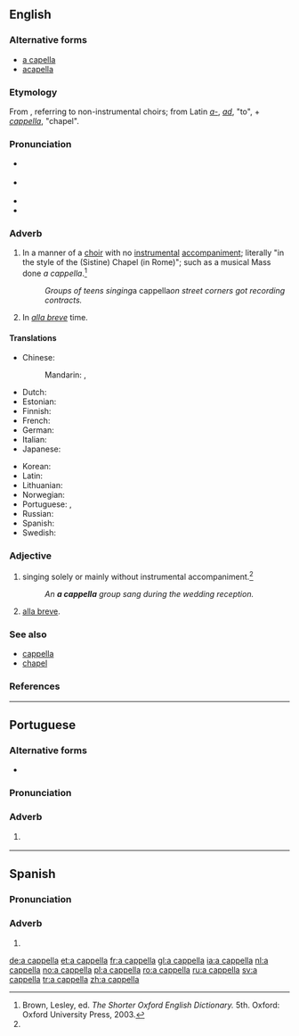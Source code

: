 ==English==
{{wikipedia}}

===Alternative forms===
* [[a capella]]
* [[acapella]]

===Etymology===
From {{etyl|it|en}} {{term|alla cappella||lang=it|in the manner of the [Sistine] chapel}}, referring to non-instrumental choirs; from Latin ''[[a-]]'', ''[[ad]]'', "to", + ''[[cappella]]'', "chapel".

===Pronunciation===
* {{a|UK}} {{IPA|/ˌæ.kəˈpɛl.ə/|/ˌæ.kæˈpɛl.ə/|lang=en}}
* {{a|US}} {{IPA|/ˌɑ kə.ˈpɛl.ə/|lang=en}}
* {{rhymes|ɛlə|lang=en}}
* {{audio|En-us-a_cappella.ogg|Audio (US)|lang=en}}

===Adverb===
{{en-adv|head=[[a]] [[cappella]]|-}}

# {{context|music|lang=en}} In a manner of a [[choir]] with no [[instrumental]] [[accompaniment]]; literally "in the style of the (Sistine) Chapel (in Rome)"; such as a musical Mass done ''a cappella''.{{defdate|First attested in the late 19th century.}}<ref name=SOED>Brown, Lesley, ed. ''The Shorter Oxford English Dictionary.'' 5th. Oxford: Oxford University Press, 2003.</ref>
#: ''Groups of teens singing ''a cappella'' on street corners got recording contracts.''
# {{context|obsolete|music|lang=en}} In ''[[alla breve]]'' time.

====Translations====
{{trans-top|performed by a choir with no instrumental accompaniment}}
* Chinese:
*: Mandarin: {{t|cmn|無伴奏|sc=Hani}}, {{t|cmn|无伴奏|tr=wúbànzòu|sc=Hani}}
* Dutch: {{t+|nl|a capella}}
* Estonian: {{t+|et|a cappella}}
* Finnish: {{t|fi|a cappella}}
* French: {{t+|fr|a cappella}}
* German: {{t+|de|a cappella}}
* Italian: {{t|it|a cappella}}
* Japanese: {{t|ja|アカペラに|tr=akapera ni}}
{{trans-mid}}
* Korean: {{t|ko|반주 없게|sc=Hang}}
* Latin: {{t|la|ad sacellum}}
* Lithuanian: {{t|lt|kapela}}
* Norwegian: {{t+|no|a cappella}}
* Portuguese: {{t|pt|a cappella}}, {{t+|pt|a capela}}
* Russian: {{t+|ru|а капелла|tr=a kapɛ́lla}}
* Spanish: {{t|es|a cappella}}
* Swedish: {{t+|sv|a cappella}}
{{trans-bottom}}

{{trans-top|a time indication, equivalent to alla breve}}
{{trans-mid}}
{{trans-bottom}}

===Adjective===
{{en-adj|-}}

# {{context|music|lang=en}} singing solely or mainly without instrumental accompaniment.{{defdate|First attested in the late 19th century.}}<ref name=SOED/>
#: ''An '''a cappella''' group sang during the wedding reception.''
# {{context|obsolete|music|lang=en}} [[alla breve]].

===See also===
* [[cappella]]
* [[chapel]]

===References===
<references/>

----

==Portuguese==

===Alternative forms===
* {{l|pt|a capela}}

===Pronunciation===
{{a|EP}} {{IPA|/a.ka.pɛʎɐ/|lang=pt}}

{{a|BP}} {{IPA|/a.kɐ.peʎa/|lang=pt}}

===Adverb===
{{pt-adv|-}}

# {{lb|pt|music}} {{l|en|a cappella}} {{gloss|performed by a choir with no instrumental accompaniment}}

----

==Spanish==

===Pronunciation===
{{IPA|/a.ka.pɛʎa/|lang=es}}

===Adverb===
{{es-adv}}

# {{l|en|a cappella}}

[[de:a cappella]]
[[et:a cappella]]
[[fr:a cappella]]
[[gl:a cappella]]
[[ia:a cappella]]
[[nl:a cappella]]
[[no:a cappella]]
[[pl:a cappella]]
[[ro:a cappella]]
[[ru:a cappella]]
[[sv:a cappella]]
[[tr:a cappella]]
[[zh:a cappella]]